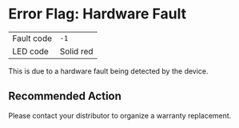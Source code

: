 
# Error Flag: Hardware Fault

| | |
|---|---|
| Fault code | `-1` |
| LED code | Solid red |

This is due to a hardware fault being detected by the device.

## Recommended Action

Please contact your distributor to organize a warranty replacement.

<ContactSupport />
